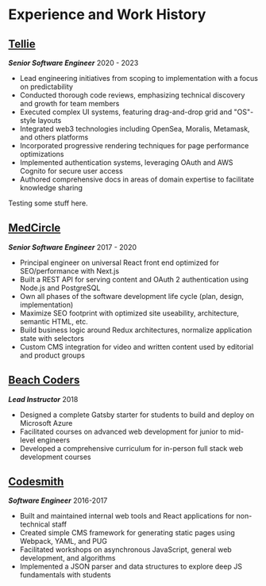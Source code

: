 # Experience and Work History

## [Tellie](https://www.tell.ie)

**_Senior Software Engineer_** 2020 - 2023

-   Lead engineering initiatives from scoping to implementation with a focus on predictability
-   Conducted thorough code reviews, emphasizing technical discovery and growth for team members
-   Executed complex UI systems, featuring drag-and-drop grid and "OS"-style layouts
-   Integrated web3 technologies including OpenSea, Moralis, Metamask, and others platforms
-   Incorporated progressive rendering techniques for page performance optimizations
-   Implemented authentication systems, leveraging OAuth and AWS Cognito for secure user access
-   Authored comprehensive docs in areas of domain expertise to facilitate knowledge sharing

Testing some stuff here.

## [MedCircle](https://www.medcircle.com)

**_Senior Software Engineer_** 2017 - 2020

-   Principal engineer on universal React front end optimized for SEO/performance with Next.js
-   Built a REST API for serving content and OAuth 2 authentication using Node.js and PostgreSQL
-   Own all phases of the software development life cycle (plan, design, implementation)
-   Maximize SEO footprint with optimized site useability, architecture, semantic HTML, etc.
-   Build business logic around Redux architectures, normalize application state with selectors
-   Custom CMS integration for video and written content used by editorial and product groups

## [Beach Coders](https://www.beachcoders.com)

**_Lead Instructor_** 2018

-   Designed a complete Gatsby starter for students to build and deploy on Microsoft Azure
-   Facilitated courses on advanced web development for junior to mid-level engineers
-   Developed a comprehensive curriculum for in-person full stack web development courses

## [Codesmith](https://www.codesmith.io)

**_Software Engineer_** 2016-2017

-   Built and maintained internal web tools and React applications for non-technical staff
-   Created simple CMS framework for generating static pages using Webpack, YAML, and PUG
-   Facilitated workshops on asynchronous JavaScript, general web development, and algorithms
-   Implemented a JSON parser and data structures to explore deep JS fundamentals with students
